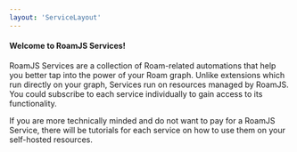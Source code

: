 ```yaml
---
layout: 'ServiceLayout'
---
```


#### Welcome to RoamJS Services!

RoamJS Services are a collection of Roam-related automations that help you better tap into the power of your Roam graph. Unlike extensions which run directly on your graph, Services run on resources managed by RoamJS. You could subscribe to each service individually to gain access to its functionality.

If you are more technically minded and do not want to pay for a RoamJS Service, there will be tutorials for each service on how to use them on your self-hosted resources.
